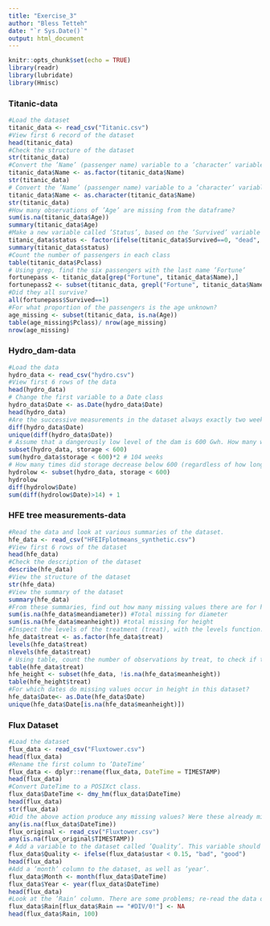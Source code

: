 ```yaml
---
title: "Exercise_3"
author: "Bless Tetteh"
date: "`r Sys.Date()`"
output: html_document
---
```


```r
knitr::opts_chunk$set(echo = TRUE)
library(readr)
library(lubridate)
library(Hmisc)
```

### Titanic-data
```r
#Load the dataset
titanic_data <- read_csv("Titanic.csv")
#View first 6 record of the dataset
head(titanic_data)
#Check the structure of the dataset
str(titanic_data)
#Convert the ’Name’ (passenger name) variable to a ’character’ variable, and store it in the dataframe. 
titanic_data$Name <- as.factor(titanic_data$Name)
str(titanic_data)
# Convert the ’Name’ (passenger name) variable to a ’character’ variable, and store it in the dataframe.
titanic_data$Name <- as.character(titanic_data$Name)
str(titanic_data)
#How many observations of ’Age’ are missing from the dataframe?
sum(is.na(titanic_data$Age))
summary(titanic_data$Age)
#Make a new variable called ’Status’, based on the ’Survived’ variable already in the dataset
titanic_data$status <- factor(ifelse(titanic_data$Survived==0, "dead", "alive"))
summary(titanic_data$status)
#Count the number of passengers in each class
table(titanic_data$Pclass)
# Using grep, find the six passengers with the last name ’Fortune’
fortunepass <- titanic_data[grep("Fortune", titanic_data$Name),]
fortunepass2 <- subset(titanic_data, grepl("Fortune", titanic_data$Name))
#Did they all survive?
all(fortunepass$Survived==1)
#For what proportion of the passengers is the age unknown?
age_missing <- subset(titanic_data, is.na(Age))
table(age_missing$Pclass)/ nrow(age_missing)
nrow(age_missing)
```
### Hydro_dam-data
```r
#Load the data
hydro_data <- read_csv("hydro.csv")
#View first 6 rows of the data
head(hydro_data)
# Change the first variable to a Date class
hydro_data$Date <- as.Date(hydro_data$Date)
head(hydro_data)
#Are the successive measurements in the dataset always exactly two week apart?
diff(hydro_data$Date)
unique(diff(hydro_data$Date))
# Assume that a dangerously low level of the dam is 600 Gwh. How many weeks was the dam level equal to or lower than this value?
subset(hydro_data, storage < 600)
sum(hydro_data$storage < 600)*2 # 104 weeks
# How many times did storage decrease below 600 (regardless of how long it remained below 600)?
hydrolow <- subset(hydro_data, storage < 600)
hydrolow
diff(hydrolow$Date)
sum(diff(hydrolow$Date)>14) + 1
```
### HFE tree measurements-data
```r
#Read the data and look at various summaries of the dataset.
hfe_data <- read_csv("HFEIFplotmeans_synthetic.csv")
#View first 6 rows of the dataset
head(hfe_data)
#Check the description of the dataset
describe(hfe_data)
#View the structure of the dataset
str(hfe_data)
#View the summary of the dataset
summary(hfe_data)
#From these summaries, find out how many missing values there are for height and diameter. Also count the number of missing values
sum(is.na(hfe_data$meandiameter)) #Total missing for diameter
sum(is.na(hfe_data$meanheight)) #total missing for height
#Inspect the levels of the treatment (treat), with the levels function. Also count the number of levels with the nlevels function. Now assign new levels to the factor, replacing the abbreviations with a more informative label.
hfe_data$treat <- as.factor(hfe_data$treat)
levels(hfe_data$treat)
nlevels(hfe_data$treat)
# Using table, count the number of observations by treat, to check if the dataset is balanced. Be aware that table simply counts the number of rows, regardless of missing values. Now take a subset of the dataset where height is not missing, and check the number of observations again.
table(hfe_data$treat)
hfe_height <- subset(hfe_data, !is.na(hfe_data$meanheight))
table(hfe_height$treat)
#For which dates do missing values occur in height in this dataset?
hfe_data$Date<- as.Date(hfe_data$Date)
unique(hfe_data$Date[is.na(hfe_data$meanheight)])
```
### Flux Dataset
```r
#Load the dataset
flux_data <- read_csv("Fluxtower.csv")
head(flux_data)
#Rename the first column to ’DateTime’
flux_data <- dplyr::rename(flux_data, DateTime = TIMESTAMP)
head(flux_data)
#Convert DateTime to a POSIXct class.
flux_data$DateTime <- dmy_hm(flux_data$DateTime)
head(flux_data)
str(flux_data)
#Did the above action produce any missing values? Were these already missing in the original dataset?
any(is.na(flux_data$DateTime))
flux_original <- read_csv("Fluxtower.csv")
any(is.na(flux_original$TIMESTAMP))
# Add a variable to the dataset called ’Quality’. This variable should be ’bad’ when the variable ’ustar’ is less than 0.15, and ’good’ otherwise.
flux_data$Quality <- ifelse(flux_data$ustar < 0.15, "bad", "good")
head(flux_data)
#Add a ’month’ column to the dataset, as well as ’year’.
flux_data$Month <- month(flux_data$DateTime)
flux_data$Year <- year(flux_data$DateTime)
head(flux_data)
#Look at the ’Rain’ column. There are some problems; re-read the data or find another way to display NA whenever the data have an invalid value.
flux_data$Rain[flux_data$Rain == "#DIV/0!"] <- NA
head(flux_data$Rain, 100)
```

